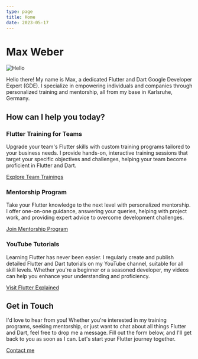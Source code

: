```yaml
---
type: page
title: Home
date: 2023-05-17
---
```



# Max Weber

<Image src="/images/avatar.png" alt="Hello" width={150} height={150} className="avatar"/>

<SocialMediaIcons />

Hello there! My name is Max, a dedicated Flutter and Dart Google Developer Expert (GDE).
I specialize in empowering individuals and companies through personalized
training and mentorship, all from my base in Karlsruhe, Germany.

## How can I help you today?
### Flutter Training for Teams
Upgrade your team's Flutter skills with custom training programs tailored to your business needs.
I provide hands-on, interactive training sessions that target your specific objectives and challenges,
helping your team become proficient in Flutter and Dart.

[Explore Team Trainings](./_flutter-trainings)

### Mentorship Program
Take your Flutter knowledge to the next level with personalized mentorship.
I offer one-on-one guidance, answering your queries, helping with project work,
and providing expert advice to overcome development challenges.

[Join Mentorship Program](./mentorship)

### YouTube Tutorials
Learning Flutter has never been easier. I regularly create and publish detailed Flutter and
Dart tutorials on my YouTube channel, suitable for all skill levels. Whether you're a beginner
or a seasoned developer, my videos can help you enhance your understanding and proficiency.

[Visit Flutter Explained](https://youtube.com/@flutterexplained)

## Get in Touch
I'd love to hear from you! Whether you're interested in my training programs, seeking mentorship,
or just want to chat about all things Flutter and Dart, feel free to drop me a message.
Fill out the form below, and I'll get back to you as soon as I can.
Let's start your Flutter journey together.

<a href="mailto:info@flutter-explained.dev">Contact me</a>  